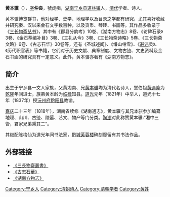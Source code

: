 {{Citation style|time=2020-08-13T06:36:26+00:00}}
'''黄本骥'''（{{bd|1780年||1856年||catIdx=Huang黄本骥}}），[[表字|字]]'''仲良'''，號虎痴，[[湖南|湖南]][[宁乡县|宁乡县]][[道林镇|道林镇]]人，[[清代|清代]]学者、诗人。

黄本骥博览群书，他对经学、史学、地理学以及目录之学都有研究，尤其喜好收藏并研究秦、汉以来金石文字数百种，以及货币、琴砖、书画等。其作品多收录于《[[三长物斋丛书|三长物斋丛书]]》，其中有《郡县分韵考》10卷、《湖南方物志》8卷、《访碑石录》3卷、《金石萃编补目》3卷、《三礼从今》3卷、《三长物斋诗略》5卷、《三长物斋文略》6卷、《古志石华》30卷等，还有《圣城述闻》、《缣山绀雪》、《[[避讳|避讳]]灵》、《历代职官表》等书籍，它们对于历史文献、典章制度、文物古迹、文史资料及金石书画的研究具有一定意义。此外，黄本骥亦著有《湖南方物志》。

== 简介 ==
出生于宁乡县一文人家族，父黄湘南、兄[[黄本骐|黄本骐]]均为清代名诗人，堂伯祖[[黄遇隆|黄遇隆]]为[[乾隆|乾隆]]年间进士，族弟黄本龄为[[临桂|临桂]]知县。[[道光|道光]]元年（1821年）中举人，道光十七年（1837年）授[[沅州府|沅州府]][[黔阳县|黔阳县]]教谕。

[[嘉庆|嘉庆]]二十三年（1818年），湖南省续修《湖南通志》，黄本骥与其兄本骐参加编纂地理、山川、古迹、陵墓、艺文、物产等门分类。[[陶澍|陶澍]]对此称赞黄本骥:“湘中三管，君家兄弟秉其二”。

其继配陈梅仙为道光年间书法家，[[黔城镇|黔城]][[芙蓉楼|芙蓉楼]]碑刻廊留有其书法作品。

==外部链接==
*[https://ctext.org/wiki.pl?if=gb&res=206970/ 《三長物齋叢書》]
*[https://ctext.org/wiki.pl?if=gb&res=376923/ 《古志石華》]
*[https://ctext.org/wiki.pl?if=gb&res=112419/ 《湖南方物志》]

[[Category:宁乡人|Category:宁乡人]]
[[Category:清朝诗人|Category:清朝诗人]]
[[Category:清朝学者|Category:清朝学者]]
[[Category:黄姓|Category:黄姓]]